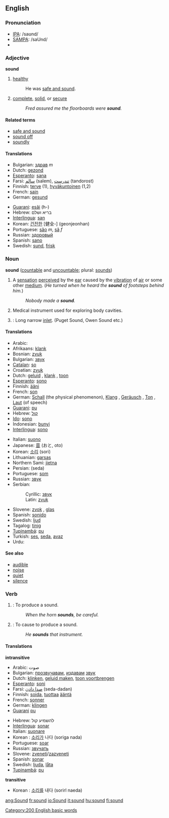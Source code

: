 ==English==

{{rank|clear|pretty|except|513|sound|didn't|natural|laid}}

===Pronunciation===
{{wikipedia}}
*[[w:IPA|IPA]]: /saʊnd/
*[[w:SAMPA|SAMPA]]: /saUnd/
*{{audio|en-us-sound.ogg|Audio (US)}}

===Adjective===
'''sound'''

# [[healthy]]
#: He was [[safe and sound]].
# [[complete]], [[solid]], or [[secure]]
#: ''Fred assured me the floorboards were '''sound'''.''

====Related terms====
*[[safe and sound]]
*[[sound off]]
*[[soundly]]

====Translations====
{{top}}
*Bulgarian: [[здрав]] ''m''
*Dutch: [[gezond]]
*[[Esperanto]]: [[sana]]
*Farsi: [[سالم]] (salem), [[تندرست]] (tandorost)
*Finnish: [[terve]] (1), [[hyväkuntoinen]] (1,2)
*French: [[sain]]
*German: [[gesund]]
{{mid}}
*[[Guarani]]: [[esãi]] (h-)
*Hebrew: בריא ושלם
*[[Interlingua]]: [[san]]
*Korean: [[건전한]] [健全-] (geonjeonhan)
*Portuguese: [[são]] ''m'', [[sã]] ''f''
*Russian: [[здоровый]]
*Spanish: [[sano]]
*Swedish: [[sund]], [[frisk]]
{{bottom}}

===Noun===
'''sound''' ([[countable]] and [[uncountable]]; plural: [[sounds]])

# A [[sensation]] [[perceived]] by the [[ear]] caused by the [[vibration]] of [[air]] or some other [[medium]]. (''He turned when he heard the '''sound''' of footsteps behind him.'')
#:''Nobody made a '''sound'''.''
# Medical instrument used for exploring body cavities.
# {{geography}}: Long narrow [[inlet]]. (Puget Sound, Owen Sound etc.)

====Translations====
{{top}}
*Arabic: {{ARchar|[[صوت]]}}
*Afrikaans: [[klank]]
*Bosnian: [[zvuk#Bosnian|zvuk]] {{m}}
*Bulgarian: [[звук#Bulgarian|звук]] {{m}}
*[[Catalan]]: [[so]] {{m}}
*Croatian: [[zvuk#Croatian|zvuk]] {{m}}
*Dutch: [[geluid]] {{n}}, [[klank]] {{m}}, [[toon]] {{m}}
*[[Esperanto]]: [[sono]]
*Finnish: [[ääni]]
*French: [[son]] {{m}}
*German: [[Schall]] {{m}} (the physical phenomenon), [[Klang]] {{m}}, [[Geräusch]] {{n}}, [[Ton]] {{m}}, [[Laut]] {{m}} (of speech)
*[[Guarani]]: [[pu]]
*Hebrew: [[קול]]
*[[Ido]]: [[sono]]
*Indonesian: [[bunyi]]
*[[Interlingua]]: [[sono]]
{{mid}}
*Italian: [[suono]] {{m}}
*Japanese: [[音]] (おと, oto)
*Korean: [[소리]] (sori)
*Lithuanian: [[garsas]] {{m}}
*Northern Sami: [[jietna]]
*Persian: {{FAchar|[[صدا]]}} (seda)
*Portuguese: [[som]] {{m}}
*Russian: [[звук#Russian|звук]] {{m}}
*Serbian:
*:Cyrillic: [[звук#Serbian|звук]] {{m}}
*:Latin: [[zvuk#Serbian|zvuk]] {{m}}
*Slovene: [[zvok]] {{m}}, [[glas]] {{m}}
*Spanish: [[sonido]] {{m}}
*Swedish: [[ljud]] {{n}}
*Tagalog: [[tinig]]
*[[Tupinambá]]: [[pu]]
*Turkish: [[ses]], [[seda]], [[avaz]]
*Urdu: {{FAchar|[[صدا]]}}
{{bottom}}

====See also====
*[[audible]]
*[[noise]]
*[[quiet]]
*[[silence]]

===Verb===
{{en-infl-reg-consonant|sound||}}

# {{intransitive}}: To produce a sound.
#:''When the horn '''sounds''', be careful.''
# {{transitive}}: To cause to produce a sound.
#:''He '''sounds''' that instrument.''

====Translations====
'''intransitive'''
{{top}}
*Arabic: صوت
*Bulgarian: [[прозвучавам]], [[издавам]] [[звук]]
*Dutch: [[klinken]], [[geluid maken]], [[toon voortbrengen]]
*[[Esperanto]]: [[soni]]
*Farsi: [[صدا دادن]] (seda-dadan)
*Finnish: [[soida]], [[tuottaa]] [[ääni|ääntä]]
*French: [[sonner]]
*German: [[klingen]]
*[[Guarani]] [[pu]]
{{mid}}
*Hebrew: להשמיע קול
*[[Interlingua]]: [[sonar]]
*Italian: [[suonare]]
*Korean : [[소리]]가 나다 (soriga nada)
*Portuguese: [[soar]]
*Russian: [[звучать]]
*Slovene: [[zveneti]]/[[zazveneti]]
*Spanish: [[sonar]]
*Swedish: [[ljuda]], [[låta]]
*[[Tupinambá]]: [[pu]]
{{bottom}}

'''transitive'''
{{top}}
*Korean : [[소리]]를 내다 (sorirl naeda)
{{mid}}
{{bottom}}

[[Category:200 English basic words]]

[[ang:Sound]]
[[fr:sound]]
[[io:Sound]]
[[it:sound]]
[[hu:sound]]
[[fi:sound]]
